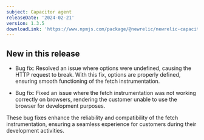 ```yaml
---
subject: Capacitor agent
releaseDate: '2024-02-21'
version: 1.3.5
downloadLink: 'https://www.npmjs.com/package/@newrelic/newrelic-capacitor-plugin/v/1.3.5'
---
```


## New in this release


- Bug fix: Resolved an issue where options were undefined, causing the HTTP request to break. With this fix, options are properly defined, ensuring smooth functioning of the fetch instrumentation.

- Bug fix: Fixed an issue where the fetch instrumentation was not working correctly on browsers, rendering the customer unable to use the browser for development purposes.

These bug fixes enhance the reliability and compatibility of the fetch instrumentation, ensuring a seamless experience for customers during their development activities.
